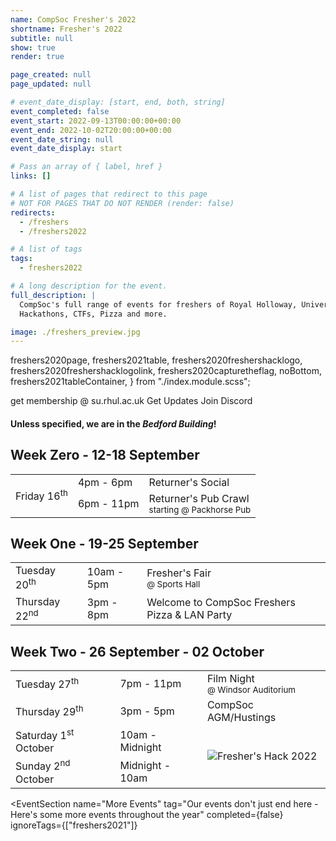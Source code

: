 ```yaml
---
name: CompSoc Fresher's 2022
shortname: Fresher's 2022
subtitle: null
show: true
render: true

page_created: null
page_updated: null

# event_date_display: [start, end, both, string]
event_completed: false
event_start: 2022-09-13T00:00:00+00:00
event_end: 2022-10-02T20:00:00+00:00
event_date_string: null
event_date_display: start

# Pass an array of { label, href }
links: []

# A list of pages that redirect to this page
# NOT FOR PAGES THAT DO NOT RENDER (render: false)
redirects:
  - /freshers
  - /freshers2022

# A list of tags
tags:
  - freshers2022

# A long description for the event.
full_description: |
  CompSoc's full range of events for freshers of Royal Holloway, University of London.
  Hackathons, CTFs, Pizza and more.

image: ./freshers_preview.jpg
---
```


  freshers2020page,
  freshers2021table,
  freshers2020freshershacklogo,
  freshers2020freshershacklogolink,
  freshers2020capturetheflag,
  noBottom,
  freshers2021tableContainer,
} from "./index.module.scss";

<div className={freshers2020page}>

<FreshersPictureHeroSection />

<Section
  name="Welcome to Royal Holloway"
  tag="Join us for three weeks of socials, talks and events, for returners and freshers."
  theme="orange"
  className="text-center"
>
  <SiteButton
    className="btn-solid-red m-2"
    href="https://www.su.rhul.ac.uk/societies/a-z/computing/"
  >
    get membership @ su.rhul.ac.uk
  </SiteButton>
  <SiteButton className="btn-outline-red m-2" href="/mailing">
    Get Updates
  </SiteButton>
  <SiteButton className="btn-solid-discord m-1" href="https://dc.cmpsc.uk/">
    Join Discord
  </SiteButton>
</Section>

  <Section
    tag="Schedule"
    theme="orange"
  >
    <h4>Unless specified, we are in the <i>Bedford Building</i>!</h4>
    <h2>Week Zero - 12-18 September</h2>
    <div className={freshers2021tableContainer}> 
      <table className={freshers2021table}>
        <tbody>
          <tr>
            <td rowspan="2">Friday 16<sup>th</sup></td>
            <td>4pm - 6pm</td>
            <td>
              Returner's Social
            </td>
          </tr>
          <tr>
            <td>6pm - 11pm</td>
            <td>
              Returner's Pub Crawl<br />
              <small>starting @ Packhorse Pub</small>
            </td>
          </tr>
        </tbody>
      </table>
    </div>
    <h2>Week One - 19-25 September</h2>
    <div className={freshers2021tableContainer}> 
      <table className={freshers2021table}>
        <tbody>
          <tr>
            <td>Tuesday 20<sup>th</sup></td>
            <td>10am - 5pm</td>
            <td>
              Fresher's Fair<br />
              <small>@ Sports Hall</small>
            </td>
          </tr>
          <tr>
            <td>Thursday 22<sup>nd</sup></td>
            <td>3pm - 8pm</td>
            <td>
              Welcome to CompSoc Freshers Pizza &amp; LAN Party
            </td>
          </tr>
        </tbody>
      </table>
    </div>
    <h2>Week Two - 26 September - 02 October</h2>
    <div className={freshers2021tableContainer}> 
      <table className={freshers2021table}>
        <tbody>
          <tr>
            <td>Tuesday 27<sup>th</sup></td>
            <td>7pm - 11pm</td>
            <td>
              Film Night<br />
                <small>@ Windsor Auditorium</small>
            </td>
          </tr>
          <tr>
            <td>Thursday 29<sup>th</sup></td>
            <td>3pm - 5pm</td>
            <td>
              CompSoc AGM/Hustings
            </td>
          </tr>
          <tr>
            <td>Saturday 1<sup>st</sup> October</td>
            <td>
              10am - Midnight
            </td>
            <td rowspan="2">
              <SiteLink className={freshers2020freshershacklogolink} href="https://royalhackaway.com/events/freshers2022">
                <img
                  src={logo_var_orange}
                  className={freshers2020freshershacklogo}
                  alt="Fresher's Hack 2022"
                  title="Fresher's Hack 2022"
                />
              </SiteLink>
            </td>
          </tr>
          <tr>
            <td>Sunday 2<sup>nd</sup> October</td>
            <td>
              Midnight - 10am
            </td>
          </tr>
        </tbody>
      </table>
    </div>
  </Section>
</div>

<EventSection
  name="More Events"
  tag="Our events don't just end here - Here's some more events throughout the year"
  completed={false}
  ignoreTags={["freshers2021"]}
></EventSection>

<!-- ![](./eieipadry.png) -->
